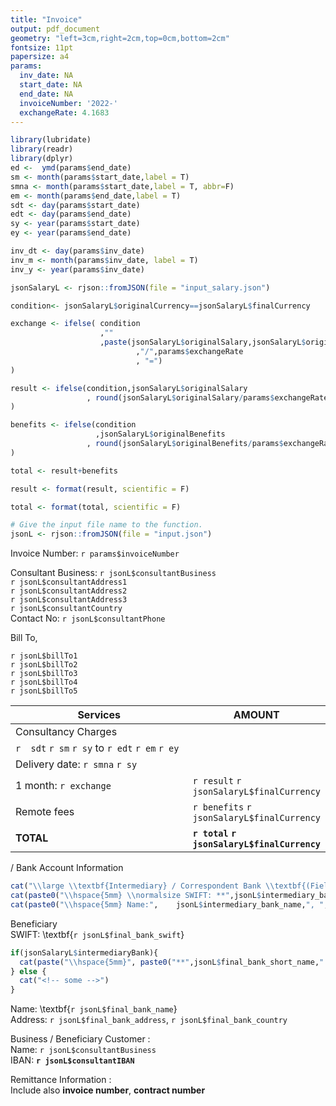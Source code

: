 ```yaml
---
title: "Invoice"
output: pdf_document
geometry: "left=3cm,right=2cm,top=0cm,bottom=2cm"
fontsize: 11pt
papersize: a4
params: 
  inv_date: NA
  start_date: NA
  end_date: NA
  invoiceNumber: '2022-'
  exchangeRate: 4.1683
---
```

```r
library(lubridate)
library(readr)
library(dplyr)
ed <-  ymd(params$end_date)
sm <- month(params$start_date,label = T)
smna <- month(params$start_date,label = T, abbr=F)
em <- month(params$end_date,label = T)
sdt <- day(params$start_date)
edt <- day(params$end_date)
sy <- year(params$start_date)
ey <- year(params$end_date)

inv_dt <- day(params$inv_date)
inv_m <- month(params$inv_date, label = T)
inv_y <- year(params$inv_date)

jsonSalaryL <- rjson::fromJSON(file = "input_salary.json")

condition<- jsonSalaryL$originalCurrency==jsonSalaryL$finalCurrency

exchange <- ifelse( condition
                    ,""
                    ,paste(jsonSalaryL$originalSalary,jsonSalaryL$originalCurrency
                            ,"/",params$exchangeRate
                            , "=")
)

result <- ifelse(condition,jsonSalaryL$originalSalary
                 , round(jsonSalaryL$originalSalary/params$exchangeRate )
)

benefits <- ifelse(condition
                   ,jsonSalaryL$originalBenefits
                 , round(jsonSalaryL$originalBenefits/params$exchangeRate )
)

total <- result+benefits

result <- format(result, scientific = F)

total <- format(total, scientific = F)

# Give the input file name to the function.
jsonL <- rjson::fromJSON(file = "input.json")
```

\pagenumbering{gobble} 

\raggedright Invoice Number: `r params$invoiceNumber` \par

\raggedleft Consultant Business:  `r jsonL$consultantBusiness`    
\raggedleft `r jsonL$consultantAddress1`  
\raggedleft `r jsonL$consultantAddress2`   
\raggedleft `r jsonL$consultantAddress3`   
\raggedleft `r jsonL$consultantCountry`    
\raggedleft Contact No:  `r jsonL$consultantPhone` 

\raggedright Bill To, \par  
 
`r jsonL$billTo1`  
`r jsonL$billTo2`  
`r jsonL$billTo3`  
`r jsonL$billTo4`  
`r jsonL$billTo5`  

\begin{flushright} 
Date:  `r inv_dt` `r inv_m` `r inv_y`  
\end{flushright} 

|Services                |AMOUNT    |
|------------------------|-----------
|Consultancy Charges     |                                                        | 
|\hspace{2mm} `r  sdt` `r sm` `r sy` to `r edt` `r em` `r ey` |                   |
|\hspace{2mm} Delivery date: `r smna` `r sy`                                |
|\hspace{2mm} 1 month: `r exchange`  | `r result`   `r jsonSalaryL$finalCurrency` |
|Remote fees             | `r benefits` `r jsonSalaryL$finalCurrency`             | 
| **TOTAL**              | **`r total` `r jsonSalaryL$finalCurrency`**            |


\begin{flushright} 
Signature
\end{flushright}

\Large  \textbf{Wire Instructions} / \normalsize Bank Account Information

``` r
cat("\\large \\textbf{Intermediary} / Correspondent Bank \\textbf{(Field 56):}  \n  ")
cat(paste0("\\hspace{5mm} \\normalsize SWIFT: **",jsonL$intermediary_bank_swift,"**  \n") )    
cat(paste0("\\hspace{5mm} Name:",    jsonL$intermediary_bank_name,", ",jsonL$intermediary_bank_country,"  \n")  )
```

\large Beneficiary \textbf{Bank (Field 57):}  
\normalsize \hspace{5mm} SWIFT: \textbf{`r jsonL$final_bank_swift`}  
``` r
if(jsonSalaryL$intermediaryBank){
  cat(paste("\\hspace{5mm}", paste0("**",jsonL$final_bank_short_name," Account** with") ,jsonL$intermediary_bank_name,":",paste0("**",jsonL$final_bank_account,"**  \n") ) )
} else {
  cat("<!-- some -->")
}
```
\hspace{5mm} Name: \textbf{`r jsonL$final_bank_name`}  
\hspace{5mm} Address: `r jsonL$final_bank_address`, `r jsonL$final_bank_country`  

\large \textbf{Consultant} Business / Beneficiary Customer \textbf{(Field 59)}:  
\hspace{5mm} \normalsize Name: `r jsonL$consultantBusiness`    
\hspace{5mm} IBAN: **`r jsonL$consultantIBAN`**  

\large Remittance Information \textbf{(Field 70)}:  
\hspace{5mm} \normalsize Include also **invoice number**, **contract number**
